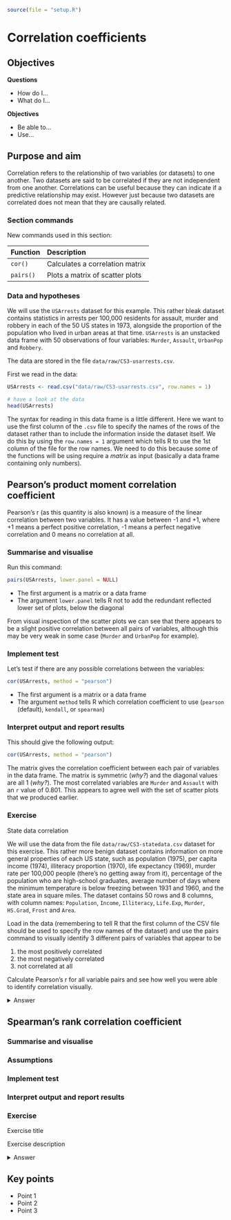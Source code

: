 
```r
source(file = "setup.R")
```

# Correlation coefficients

## Objectives
:::objectives
**Questions**

- How do I...
- What do I...

**Objectives**

- Be able to...
- Use...
:::

## Purpose and aim
Correlation refers to the relationship of two variables (or datasets) to one another. Two datasets are said to be correlated if they are not independent from one another. Correlations can be useful because they can indicate if a predictive relationship may exist. However just because two datasets are correlated does not mean that they are causally related.

### Section commands
New commands used in this section:

| Function| Description|
|:- |:- |
|`cor()`| Calculates a correlation matrix |
|`pairs()`| Plots a matrix of scatter plots |

### Data and hypotheses
We will use the `USArrests` dataset for this example. This rather bleak dataset contains statistics in arrests per 100,000 residents for assault, murder and robbery in each of the 50 US states in 1973, alongside the proportion of the population who lived in urban areas at that time. `USArrests` is an unstacked data frame with 50 observations of four variables: `Murder`, `Assault`, `UrbanPop` and `Robbery`.

The data are stored in the file `data/raw/CS3-usarrests.csv`.

First we read in the data:

```r
USArrests <- read.csv("data/raw/CS3-usarrests.csv", row.names = 1)

# have a look at the data
head(USArrests)
```

The syntax for reading in this data frame is a little different. Here we want to use the first column of the `.csv` file to specify the names of the rows of the dataset rather than to include the information inside the dataset itself. We do this by using the `row.names = 1` argument which tells R to use the 1st column of the file for the row names. We need to do this because some of the functions will be using require a _matrix_ as input (basically a data frame containing only numbers).

## Pearson’s product moment correlation coefficient
Pearson's r (as this quantity is also known) is a measure of the linear correlation between two variables. It has a value between -1 and +1, where +1 means a perfect positive correlation, -1 means a perfect negative correlation and 0 means no correlation at all.

### Summarise and visualise
Run this command:

```r
pairs(USArrests, lower.panel = NULL)
```

*	The first argument is a matrix or a data frame
*	The argument `lower.panel` tells R not to add the redundant reflected lower set of plots, below the diagonal 

From visual inspection of the scatter plots we can see that there appears to be a slight positive correlation between all pairs of variables, although this may be very weak in some case (`Murder` and `UrbanPop` for example).

### Implement test
Let's test if there are any possible correlations between the variables:

```r
cor(USArrests, method = "pearson")
```

*	The first argument is a matrix or a data frame
*	The argument `method` tells R which correlation coefficient to use (`pearson` (default), `kendall`, or `spearman`)

### Interpret output and report results
This should give the following output:

```r
cor(USArrests, method = "pearson")
```

The matrix gives the correlation coefficient between each pair of variables in the data frame. The matrix is symmetric (_why?_) and the diagonal values are all 1 (_why?_). The most correlated variables are `Murder` and `Assault` with an `r` value of 0.801. This appears to agree well with the set of scatter plots that we produced earlier.

### Exercise
:::exercise
State data correlation

We will use the data from the file `data/raw/CS3-statedata.csv` dataset for this exercise. This rather more benign dataset contains information on more general properties of each US state, such as population (1975), per capita income (1974), illiteracy proportion (1970), life expectancy (1969), murder rate per 100,000 people (there's no getting away from it), percentage of the population who are high-school graduates, average number of days where the minimum temperature is below freezing between 1931 and 1960, and the state area in square miles. The dataset contains 50 rows and 8 columns, with column names: `Population`, `Income`, `Illiteracy`, `Life.Exp`, `Murder`, `HS.Grad`, `Frost` and `Area`.

Load in the data (remembering to tell R that the first column of the CSV file should be used to specify the row names of the dataset) and use the pairs command to visually identify 3 different pairs of variables that appear to be

1.	the most positively correlated
2.	the most negatively correlated
3.	not correlated at all

Calculate Pearson’s r for all variable pairs and see how well you were able to identify correlation visually.

<details><summary>Answer</summary>

**1. Read in the data**

```r
USAstate <- read.csv("data/raw/CS3-statedata.csv",
                     row.names = 1)

# have a look at the data
head(USAstate)
```

**2. Look at the pair-wise comparisons**

```r
pairs(USAstate, lower.panel = NULL)
```

**3. Create a correlation matrix**

```r
cor(USAstate, method = "pearson")
```

```r
varNames <- colnames(USAstate)
nVars <- length(varNames)
corMat <- cor(USAstate)
corVals <- sort(corMat[lower.tri(corMat)])
indMax <- which(corMat==max(corVals))[1]
indMin <- which(corMat==min(corVals))[1]
ind0 <- which(abs(corMat)==min(abs(corVals)))[1]
```

1. The most **positively** correlated variables are  `r varNames[indMax%%nVars]` and `r varNames[indMax%/%nVars + 1]`
2. The most **negatively** correlated variables are `r varNames[indMin%%nVars]` and `r varNames[indMin%/%nVars + 1]`
3. The most **uncorrelated** variables are Area and Population

</details>
:::


## Spearman's rank correlation coefficient
### Summarise and visualise
### Assumptions
### Implement test
### Interpret output and report results
### Exercise
:::exercise
Exercise title

Exercise description

<details><summary>Answer</summary>

An elaborate answer

</details>
:::

## Key points

:::keypoints
- Point 1
- Point 2
- Point 3
:::
